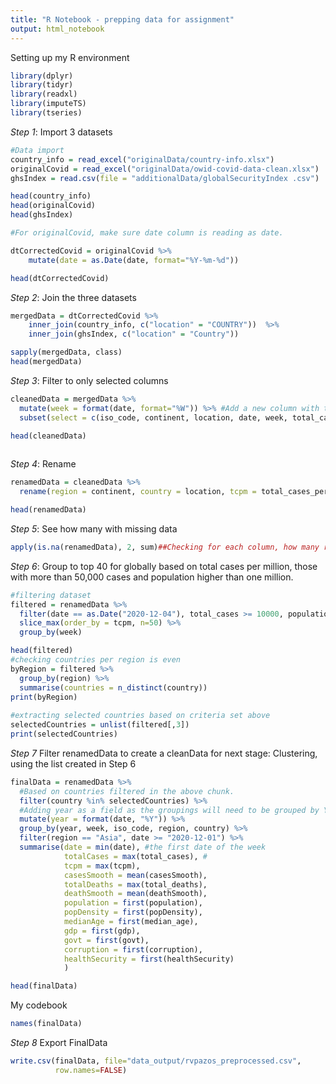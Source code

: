 ```yaml
---
title: "R Notebook - prepping data for assignment"
output: html_notebook
---
```

Setting up my R environment

```r
library(dplyr)
library(tidyr)
library(readxl)
library(imputeTS)
library(tseries)
```

*Step 1*: Import 3 datasets

```r

#Data import
country_info = read_excel("originalData/country-info.xlsx")
originalCovid = read_excel("originalData/owid-covid-data-clean.xlsx")
ghsIndex = read.csv(file = "additionalData/globalSecurityIndex .csv")

head(country_info)
head(originalCovid)
head(ghsIndex)
```

```r
#For originalCovid, make sure date column is reading as date.

dtCorrectedCovid = originalCovid %>%
    mutate(date = as.Date(date, format="%Y-%m-%d"))

head(dtCorrectedCovid)

```

*Step 2*: Join the three datasets

```r
mergedData = dtCorrectedCovid %>%
    inner_join(country_info, c("location" = "COUNTRY"))  %>%
    inner_join(ghsIndex, c("location" = "Country"))

sapply(mergedData, class)
head(mergedData)

```

*Step 3*: Filter to only selected columns

```r
cleanedData = mergedData %>%
  mutate(week = format(date, format="%W")) %>% #Add a new column with the 'week' number
  subset(select = c(iso_code, continent, location, date, week, total_cases, total_cases_per_million, new_cases_smoothed, total_deaths, new_deaths_smoothed, reproduction_rate, population, population_density, median_age, gdp_per_capita, Government_Type, Corruption_preception, category))

head(cleanedData)
   
```
*Step 4*: Rename

```r
renamedData = cleanedData %>%
  rename(region = continent, country = location, tcpm = total_cases_per_million, rRate = reproduction_rate, popDensity = population_density, gdp = gdp_per_capita, govt = Government_Type, corruption = Corruption_preception, healthSecurity = category, casesSmooth = new_cases_smoothed, deathSmooth = new_deaths_smoothed)

head(renamedData)
```

*Step 5*: See how many with missing data
```r
apply(is.na(renamedData), 2, sum)##Checking for each column, how many rows are NAs? 
```

*Step 6*: Group to top 40 for globally based on total cases per million, those with more than 50,000 cases and population higher than one million.

```r
#filtering dataset
filtered = renamedData %>%
  filter(date == as.Date("2020-12-04"), total_cases >= 10000, population >= 1000000) %>%
  slice_max(order_by = tcpm, n=50) %>%
  group_by(week)

head(filtered)
#checking countries per region is even
byRegion = filtered %>% 
  group_by(region) %>%
  summarise(countries = n_distinct(country))
print(byRegion)
  
#extracting selected countries based on criteria set above
selectedCountries = unlist(filtered[,3])
print(selectedCountries)
```

*Step 7* Filter renamedData to create a cleanData for next stage: Clustering, using the list created in Step 6
```r
finalData = renamedData %>%
  #Based on countries filtered in the above chunk.
  filter(country %in% selectedCountries) %>% 
  #Adding year as a field as the groupings will need to be grouped by Year > Week, not just Week.
  mutate(year = format(date, "%Y")) %>%
  group_by(year, week, iso_code, region, country) %>%
  filter(region == "Asia", date >= "2020-12-01") %>%
  summarise(date = min(date), #the first date of the week
            totalCases = max(total_cases), #
            tcpm = max(tcpm), 
            casesSmooth = mean(casesSmooth), 
            totalDeaths = max(total_deaths), 
            deathSmooth = mean(deathSmooth), 
            population = first(population), 
            popDensity = first(popDensity), 
            medianAge = first(median_age), 
            gdp = first(gdp),
            govt = first(govt),
            corruption = first(corruption),
            healthSecurity = first(healthSecurity)
            )

head(finalData)
```

My codebook
```r
names(finalData)
```

*Step 8* Export FinalData
```r
write.csv(finalData, file="data_output/rvpazos_preprocessed.csv",
          row.names=FALSE)
```

